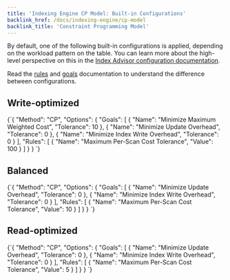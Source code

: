 ```yaml
---
title: 'Indexing Engine CP Model: Built-in Configurations'
backlink_href: /docs/indexing-engine/cp-model
backlink_title: 'Constraint Programming Model'
---
```


By default, one of the following built-in configurations is applied, depending
on the workload pattern on the table. You can learn more about the high-level
perspective on this in the [Index Advisor configuration documentation](/docs/index-advisor/configuration).

Read the [rules](rules) and [goals](goals) documentation to understand the difference between configurations.

## Write-optimized

<CodeBlock language="json">
{`{
  "Method": "CP",
  "Options": {
    "Goals": [
      {
        "Name": "Minimize Maximum Weighted Cost",
        "Tolerance": 10
      },
      {
        "Name": "Minimize Update Overhead",
        "Tolerance": 0
      },
      {
        "Name": "Minimize Index Write Overhead",
        "Tolerance": 0
      }
    ],
    "Rules": [
      {
        "Name": "Maximum Per-Scan Cost Tolerance",
        "Value": 100
      }
    ]
  }
}
`}
</CodeBlock>

## Balanced

<CodeBlock language="json">
{`{
  "Method": "CP",
  "Options": {
    "Goals": [
      {
        "Name": "Minimize Update Overhead",
        "Tolerance": 0
      },
      {
        "Name": "Minimize Index Write Overhead",
        "Tolerance": 0
      }
    ],
    "Rules": [
      {
        "Name": "Maximum Per-Scan Cost Tolerance",
        "Value": 10
      }
    ]
  }
}
`}
</CodeBlock>

## Read-optimized

<CodeBlock language="json">
{`{
  "Method": "CP",
  "Options": {
    "Goals": [
      {
        "Name": "Minimize Update Overhead",
        "Tolerance": 0
      },
      {
        "Name": "Minimize Index Write Overhead",
        "Tolerance": 0
      }
    ],
    "Rules": [
      {
        "Name": "Maximum Per-Scan Cost Tolerance",
        "Value": 5
      }
    ]
  }
}
`}
</CodeBlock>
